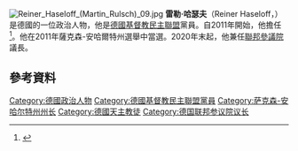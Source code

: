 [[File:Reiner_Haseloff_(Martin_Rulsch)_09.jpg|thumb]]
'''雷勒·哈瑟夫'''（Reiner Haseloff，{{bd|1954年|2月19日}}）是德國的一位政治人物，他是[[德國基督教民主聯盟|德國基督教民主聯盟]]黨員。自2011年開始，他擔任{{le|薩克森-安哈爾特州州長列表|List of Ministers-President of Saxony-Anhalt|薩克森-安哈爾特州長}}<ref>{{cite news|title=Haseloff übernimmt das Amt des Ministerpräsidenten|url=http://www.tagesspiegel.de/politik/haseloff-uebernimmt-das-amt-des-ministerpraesidenten/4079426.html|accessdate=21 April 2011|newspaper=[[Der_Tagesspiegel|Der Tagesspiegel]]|date=20 April 2011|archive-date=2011-04-23|archive-url=https://web.archive.org/web/20110423022018/http://www.tagesspiegel.de/politik/haseloff-uebernimmt-das-amt-des-ministerpraesidenten/4079426.html|dead-url=no}}</ref>。他在2011年薩克森-安哈爾特州選舉中當選。2020年末起，他兼任[[德國聯邦參議院|聯邦參議院]]議長。

== 參考資料 ==
{{reflist}}

[[Category:德國政治人物|Category:德國政治人物]]
[[Category:德國基督教民主聯盟黨員|Category:德國基督教民主聯盟黨員]]
[[Category:萨克森-安哈尔特州州长|Category:萨克森-安哈尔特州州长]]
[[Category:德國天主教徒|Category:德國天主教徒]]
[[Category:德国联邦参议院议长|Category:德国联邦参议院议长]]